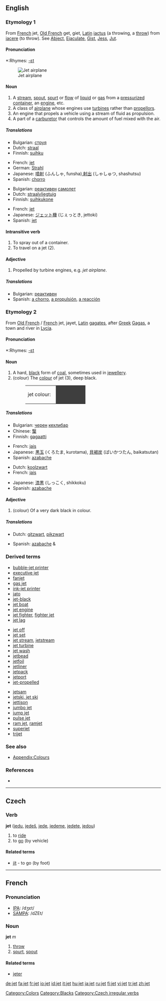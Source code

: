 ==English==

===Etymology 1===

From [[French]] jet, [[Old French]] get, giet, [[Latin]] [[iactus]] (a throwing, a [[throw]]) from [[iacere]] (to throw). See [[Abject]], [[Ejaculate]], [[Gist]], [[Jess]], [[Jut]].

====Pronunciation====
*:Rhymes: [[Rhymes:English:-ɛt|-ɛt]]

[[Image:MiG-17F Top View.JPG|thumb|right|Jet airplane]]

====Noun====
{{en-noun}}

# A [[stream]], [[spout]], [[spurt]] or [[flow]] of [[liquid]] or [[gas]] from a [[pressurize]]d [[container]], an [[engine]], etc.
# A class of [[airplane]] whose engines use [[turbine]]s rather than [[propellor]]s.
# An engine that propels a vehicle using a stream of fluid as propulsion.
# A part of a [[carburetor]] that controls the amount of fuel mixed with the air.

=====Translations=====
{{trans-top|spray}}
*Bulgarian: [[струя]] {{f}}
*Dutch: [[straal]] {{f}}
*Finnish: [[suihku]]
{{trans-mid}}
*French: [[jet]] {{m}}
*German: [[Strahl]] {{m}}
*Japanese: [[噴射]] (ふんしゃ, funsha),[[射出]] (しゃしゅつ, shashutsu)
*Spanish: [[chorro]] {{m}}
{{trans-bottom}}

{{trans-top|airplane}}
*Bulgarian: [[реактивен]] [[самолет]] {{m}}
*Dutch: [[straalvliegtuig]] {{n}}
*Finnish: [[suihkukone]]
{{trans-mid}}
*French: [[jet]] {{m}}
*Japanese: [[ジェット機]] (じぇっとき, jettoki)
*Spanish: [[jet]] {{m}}
{{trans-bottom}}

====Intransitive verb====
{{en-verb|jet|t|ing}}

# To spray out of a container.
# To travel on a jet (2).

====Adjective====
{{en-adj-notcomp}}

# Propelled by turbine engines, e.g. ''jet airplane''.

=====Translations=====
{{trans-top|propelled}}
*Bulgarian: [[реактивен]] {{m}}
*Spanish: [[a chorro]], [[a propulsión]], [[a reacción]]
{{trans-mid}}
{{trans-bottom}}

===Etymology 2===

From [[Old French]] / [[French]]  jet, jayet, [[Latin]] [[gagates]], after [[Greek]] [[Gagas]], a town and river in [[Lycia]].

====Pronunciation====
*:Rhymes: [[Rhymes:English:-ɛt|-ɛt]]

====Noun====
{{en-noun}}

# A hard, [[black]] form of [[coal]], sometimes used in [[jewellery]].
# (colour) The [[colour]] of jet (3), deep black.
#:<table><tr><td>jet colour: &nbsp;</td><td bgcolor="#3E3E3E" width="80">&nbsp; </td></tr></table>

=====Translations=====

{{trans-top|coal}}
*Bulgarian: [[черен]] [[кехлибар]] {{m}}
*Chinese: [[瑿]]
*Finnish: [[gagaatti]]
{{trans-mid}}
*French: [[jais]]
*Japanese: [[黒玉]] (くろたま, kurotama), [[貝褐炭]] (ばいかつたん, baikatsutan)
*Spanish: [[azabache]] {{m}}
{{trans-bottom}}

{{trans-top|colour}}
*Dutch: [[koolzwart]] {{n}}
*French: [[jais]]
{{trans-mid}}
*Japanese: [[漆黒]] (しっこく, shikkoku)
*Spanish: [[azabache]] {{m}}
{{trans-bottom}}

====Adjective====
{{en-adj-notcomp}}

# (colour) Of a very dark black in colour.

=====Translations=====

{{trans-top|colour}}
*Dutch: [[gitzwart]], [[pikzwart]]
{{trans-mid}}
*Spanish: [[azabache]] {{m}} & {{f}}
{{trans-bottom}}

===Derived terms===
{{top3}}
*[[bubble-jet printer]]
*[[executive jet]]
*[[fanjet]]
*[[gas jet]]
*[[ink-jet printer]]
*[[jato]]
*[[jet-black]]
*[[jet boat]]
*[[jet engine]]
*[[jet fighter]], [[fighter jet]]
*[[jet lag]]
{{mid3}}
*[[jet off]]
*[[jet set]]
*[[jet stream]], [[jetstream]]
*[[jet turbine]]
*[[jet wash]]
*[[jetbead]]
*[[jetfoil]]
*[[jetliner]]
*[[jetpack]]
*[[jetport]]
*[[jet-propelled]]
{{mid3}}
*[[jetsam]]
*[[jetski, jet ski]]
*[[jettison]]
*[[jumbo jet]]
*[[jump jet]]
*[[pulse jet]]
*[[ram jet]], [[ramjet]]
*[[superjet]]
*[[trijet]]
{{bottom}}

===See also===
*[[Wiktionary_Appendix:Colours|Appendix:Colours]]

===References===
*{{R:1913}}

[[Category:Colors]]
[[Category:Blacks]]

----

==Czech==

===Verb===
'''jet''' ([[jedu]], [[jedeš]], [[jede]], [[jedeme]], [[jedete]], [[jedou]])

# to [[ride]]
# to [[go]] (by vehicle)

====Related terms====
* [[jít]] - to go (by foot)

[[Category:Czech irregular verbs]]

----

==French==

===Pronunciation===
*[[w:IPA|IPA]]: /dʒɛt/
*[[w:SAMPA|SAMPA]]: /dZEt/

===Noun===
'''jet''' ''m''

# [[throw]]
# [[spurt]], [[spout]]

====Related terms====
*[[jeter]]

[[de:jet]]
[[fa:jet]]
[[fr:jet]]
[[io:jet]]
[[id:jet]]
[[it:jet]]
[[hu:jet]]
[[ja:jet]]
[[ru:jet]]
[[fi:jet]]
[[vi:jet]]
[[tr:jet]]
[[zh:jet]]
